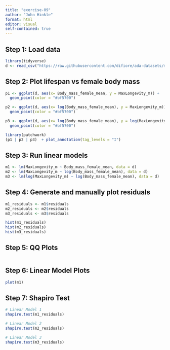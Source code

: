 ```yaml
---
title: "exercise-09"
author: "John Hinkle"
format: html
editor: visual
self-contained: true
---
```


## Step 1: Load data

```r
library(tidyverse)
d <- read_csv("https://raw.githubusercontent.com/difiore/ada-datasets/main/KamilarAndCooperData.csv")
```

## Step 2: Plot lifespan vs female body mass

```r
p1 <- ggplot(d, aes(x= Body_mass_female_mean, y = MaxLongevity_m)) +
  geom_point(color = "#bf5700")

p2 <- ggplot(d, aes(x= log(Body_mass_female_mean), y = MaxLongevity_m)) +
  geom_point(color = "#bf5700")

p3 <- ggplot(d, aes(x= log(Body_mass_female_mean), y = log(MaxLongevity_m))) +
  geom_point(color = "#bf5700")

library(patchwork)
(p1 | p2 | p3)  + plot_annotation(tag_levels = "I")
```

## Step 3: Run linear models

```r
m1 <- lm(MaxLongevity_m ~ Body_mass_female_mean, data = d)
m2 <- lm(MaxLongevity_m ~ log(Body_mass_female_mean), data = d)
m3 <- lm(log(MaxLongevity_m) ~ log(Body_mass_female_mean), data = d)
```

## Step 4: Generate and manually plot residuals

```r
m1_residuals <- m1$residuals
m2_residuals <- m2$residuals
m3_residuals <- m3$residuals

hist(m1_residuals)
hist(m2_residuals)
hist(m3_residuals)
```

## Step 5: QQ Plots

```r
```

## Step 6: Linear Model Plots

```r
plot(m1)
```

## Step 7: Shapiro Test

```r
# Linear Model 1
shapiro.test(m1_residuals)

# Linear Model 2
shapiro.test(m2_residuals)

# Linear Model 3
shapiro.test(m3_residuals)
```
